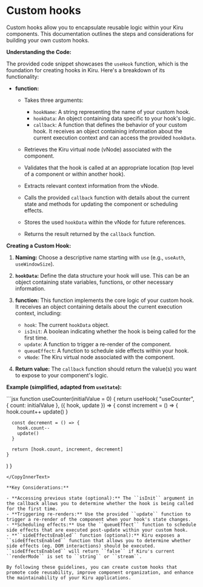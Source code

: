 
# Custom hooks

Custom hooks allow you to encapsulate reusable logic within your Kiru components. This documentation outlines the steps and considerations for building your own custom hooks.

**Understanding the Code:**

The provided code snippet showcases the ``useHook`` function, which is the foundation for creating hooks in Kiru. Here's a breakdown of its functionality:

- **<CodePreview data={useHookTypePreview} /> function:**

    - Takes three arguments:

        - ``hookName``: A string representing the name of your custom hook.
        - ``hookData``: An object containing data specific to your hook's logic.
        - ``callback``: A function that defines the behavior of your custom hook. It receives an object containing information about the current execution context and can access the provided ``hookData``.
 
    - Retrieves the Kiru virtual node (vNode) associated with the component.
    - Validates that the hook is called at an appropriate location (top level of a component or within another hook).
    - Extracts relevant context information from the vNode.
    - Calls the provided ``callback`` function with details about the current state and methods for updating the component or scheduling effects.
    - Stores the used ``hookData`` within the vNode for future references.
    - Returns the result returned by the ``callback`` function.

**Creating a Custom Hook:**

1. **Naming:** Choose a descriptive name starting with `use` (e.g., `useAuth`, `useWindowSize`).
2. **``hookData``:** Define the data structure your hook will use. This can be an object containing state variables, functions, or other necessary information.
3. **<CodePreview data={useHookCallbackTypePreview} /> function:** This function implements the core logic of your custom hook. It receives an object containing details about the current execution context, including:

    - ``hook``: The current ``hookData`` object.
    - ``isInit``: A boolean indicating whether the hook is being called for the first time.
    - ``update``: A function to trigger a re-render of the component.
    - ``queueEffect``: A function to schedule side effects within your hook.
    - ``vNode``: The Kiru virtual node associated with the component.

4. **Return value:** The ``callback`` function should return the value(s) you want to expose to your component's logic.

**Example (simplified, adapted from ``useState``):**

<CopyInnerText>
```jsx
function useCounter(initialValue = 0) {
  return useHook(
    "useCounter",
    { count: initialValue },
    ({ hook, update }) => {
      const increment = () => {
        hook.count++
        update()
      }

      const decrement = () => {
        hook.count--
        update()
      }

      return [hook.count, increment, decrement]
    }
  )
}
```
</CopyInnerText>

**Key Considerations:**

- **Accessing previous state (optional):** The ``isInit`` argument in the callback allows you to determine whether the hook is being called for the first time.
- **Triggering re-renders:** Use the provided ``update`` function to trigger a re-render of the component when your hook's state changes.
- **Scheduling effects:** Use the ``queueEffect`` function to schedule side effects that are executed post-update within your custom hook.
- **``sideEffectsEnabled`` function (optional):** Kiru exposes a ``sideEffectsEnabled`` function that allows you to determine whether side effects (eg. DOM interactions) should be executed. ``sideEffectsEnabled`` will return ``false`` if Kiru's current ``renderMode`` is set to ``string`` or ``stream``.

By following these guidelines, you can create custom hooks that promote code reusability, improve component organization, and enhance the maintainability of your Kiru applications.




